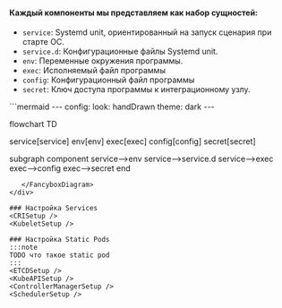 

#### Каждый компоненты мы представляем как набор сущностей:
- `service`: Systemd unit, ориентированный на запуск сценария при старте ОС.
- `service.d`: Конфигурационные файлы Systemd unit.
- `env`: Переменные окружения программы.
- `exec`: Исполняемый файл программы
- `config`: Конфигурационный файл программы
- `secret`: Ключ доступа программы к интеграционному узлу.

<div className="center">
  <FancyboxDiagram>
```mermaid
---
config:
  look: handDrawn
  theme: dark  
---

flowchart TD

  service[service]
  env[env]
  exec[exec]
  config[config]
  secret[secret]

  subgraph component
   service-->env
   service-->service.d
   service-->exec
   exec-->config
   exec-->secret
  end

```
   </FancyboxDiagram>
</div>

### Настройка Services
<CRISetup />
<KubeletSetup />

### Настройка Static Pods
:::note
TODO что такое static pod
:::
<ETCDSetup />
<KubeAPISetup />
<ControllerManagerSetup />
<SchedulerSetup />

